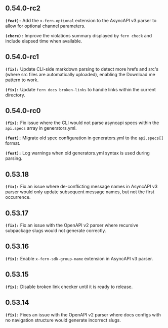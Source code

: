 ## 0.54.0-rc2
**`(feat):`** Add the `x-fern-optional` extension to the AsyncAPI v3 parser to allow for optional channel parameters.


**`(chore):`** Improve the violations summary displayed by `fern check` and include elapsed time when available.


## 0.54.0-rc1
**`(fix):`** Update CLI-side markdown parsing to detect more hrefs and src's (where src files are automatically uploaded),
enabling the <Download src="./path/to/file.pdf">Download me</Download> pattern to work.


**`(fix):`** Update `fern docs broken-links` to handle links within the current directory.


## 0.54.0-rc0
**`(fix):`** Fix issue where the CLI would not parse asyncapi specs within the `api.specs` array in generators.yml.


**`(feat):`** Migrate old spec configuration in generators.yml to the `api.specs[]` format.


**`(feat):`** Log warnings when old generators.yml syntax is used during parsing.


## 0.53.18
**`(fix):`** Fix an issue where de-conflicting message names in AsyncAPI v3 parser would only update subsequent message names,
but not the first occurrence.


## 0.53.17
**`(fix):`** Fix an issue with the OpenAPI v2 parser where recursive subpackage slugs would not generate correctly.


## 0.53.16
**`(fix):`** Enable `x-fern-sdk-group-name` extension in AsyncAPI v3 parser.


## 0.53.15
**`(fix):`** Disable broken link checker until it is ready to release.


## 0.53.14
**`(fix):`** Fixes an issue with the OpenAPI v2 parser where docs configs with no navigation structure would generate incorrect slugs.


